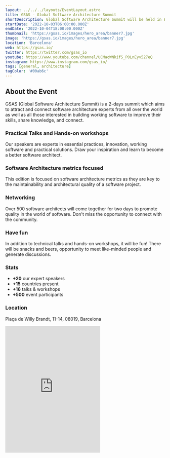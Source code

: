 ```yaml
---
layout: ../../../layouts/EventLayout.astro
title: GSAS - Global Software Architecture Summit
shortDescription: Global Software Architecture Summit will be held in Barcelona, Oct. 3-4, 2022. Meet leading software architects from around the world. Get your ticket!
startDate: '2022-10-03T06:00:00.000Z'
endDate: '2022-10-04T18:00:00.000Z'
thumbnail: 'https://gsas.io/images/hero_area/banner7.jpg'
image: 'https://gsas.io/images/hero_area/banner7.jpg'
location: 'Barcelona'
web: https://gsas.io/
twitter: https://twitter.com/gsas_io
youtube: https://www.youtube.com/channel/UCMaqWNkifS_POLnEyv527eQ
instagram: https://www.instagram.com/gsas_io/
tags: [general, architecture]
tagColor: '#00ab6c'
---
```


## About the Event 

GSAS (Global Software Architecture Summit) is a 2-days summit which aims to attract and connect software architecture experts from all over the world as well as all those interested in building working software to improve their skills, share knowledge, and connect.

### Practical Talks and Hands-on workshops

Our speakers are experts in essential practices, innovation, working software and practical solutions. Draw your inspiration and learn to become a better software architect.

### Software Architecture metrics focused

This edition is focused on software architecture metrics as they are key to the maintainability and architectural quality of a software project.

### Networking

Over 500 software architects will come together for two days to promote quality in the world of software. Don't miss the opportunity to connect with the community.

### Have fun

In addition to technical talks and hands-on workshops, it will be fun! There will be snacks and beers, opportunity to meet like-minded people and generate discussions.

### Stats

- **+20** our expert speakers
- **+15** countries present
- **+16** talks & workshops
- **+500** event participants

### Location

Plaça de Willy Brandt, 11-14, 08019, Barcelona

<iframe className="w-full mt-4" height="400" src="https://www.google.com/maps/embed?pb=!1m18!1m12!1m3!1d2992.3717595157514!2d2.2170200161965927!3d41.409448002588945!2m3!1f0!2f0!3f0!3m2!1i1024!2i768!4f13.1!3m3!1m2!1s0x12a4a359f098ea83%3A0xaf9b648e035a0c7b!2sPla%C3%A7a%20de%20Willy%20Brandt%2C%2011-14%2C%2008019%20Barcelona!5e0!3m2!1ses!2ses!4v1664253927841!5m2!1ses!2ses" style="border:0;" allowfullscreen="" loading="lazy" referrerpolicy="no-referrer-when-downgrade"></iframe>

